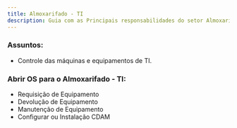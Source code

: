 ```yaml
---
title: Almoxarifado - TI
description: Guia com as Principais responsabilidades do setor Almoxarifado - TI.
---
```


### Assuntos:

- Controle das máquinas e equipamentos de TI.


### Abrir OS para o Almoxarifado - TI:

- Requisição de Equipamento
- Devolução de Equipamento
- Manutenção de Equipamento
- Configurar ou Instalação CDAM
